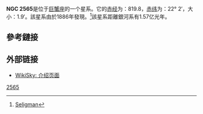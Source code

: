 '''NGC 2565'''是位于[[巨蟹座|巨蟹座]]的一个星系。它的[[赤经|赤经]]为：819.8，[[赤纬|赤纬]]为：22° 2′，大小：1.9′。該星系由{{de-link|J·格哈德·洛什|J. Gerhard Lohse}}於1886年發現。<ref>[http://cseligman.com/text/atlas/ngc25a.htm#2565 Seligman]</ref>該星系距離銀河系有1.57亿光年。
==參考鏈接==
{{reflist}}
== 外部链接 ==
* [http://www.wikisky.org/?object=NGC+2565 WikiSky: 介绍页面]{{Wayback|url=http://www.wikisky.org/?object=NGC+2565 |date=20160304135416 }}

{{星系小作品}}
[[Category:巨蟹座NGC天体|2565]]